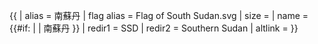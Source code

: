 {{ {{{1<noinclude>|country showdata</noinclude>}}}
| alias = 南蘇丹
| flag alias = Flag of South Sudan.svg
| size = {{{size|}}}
| name = {{#if: {{{name|}}} | {{{name|}}} | 南蘇丹 }}
| redir1 = SSD
| redir2 = Southern Sudan
| altlink = {{{altlink|}}}
}}